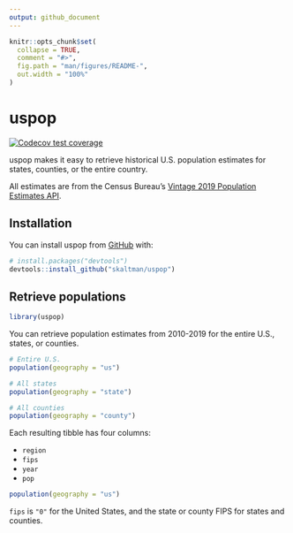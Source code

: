 ```yaml
---
output: github_document
---
```


<!-- README.md is generated from README.Rmd. Please edit that file -->

```r
knitr::opts_chunk$set(
  collapse = TRUE,
  comment = "#>",
  fig.path = "man/figures/README-",
  out.width = "100%"
)
```

# uspop

<!-- badges: start -->
[![Codecov test coverage](https://codecov.io/gh/skaltman/uspop/branch/master/graph/badge.svg)](https://codecov.io/gh/skaltman/uspop?branch=master)
<!-- badges: end -->

uspop makes it easy to retrieve historical U.S. population estimates for states, counties, or the entire country. 

All estimates are from the Census Bureau's [Vintage 2019 Population Estimates API](https://www.census.gov/data/developers/data-sets/popest-popproj/popest.Vintage_2019.html). 

## Installation

You can install uspop from [GitHub](https://github.com/) with:

``` r
# install.packages("devtools")
devtools::install_github("skaltman/uspop")
```
## Retrieve populations

```r
library(uspop)
```


You can retrieve population estimates from 2010-2019 for the entire U.S., states, or counties.

```r
# Entire U.S.
population(geography = "us")

# All states
population(geography = "state")

# All counties
population(geography = "county")
```

Each resulting tibble has four columns:

* `region`
* `fips`
* `year`
* `pop`

```r
population(geography = "us")
```

`fips` is `"0"` for the United States, and the state or county FIPS for states and counties.

